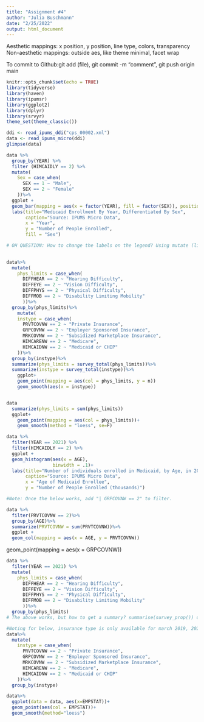 ```yaml
---
title: "Assignment #4"
author: "Julia Buschmann"
date: "2/25/2022"
output: html_document
---
```


Aesthetic mappings: x position, y position, line type, colors, transparency
Non-aesthetic mappings: outside aes, like theme minimal, facet wrap

To commit to Github:git add (file), git commit -m "comment", git push origin main


```r
knitr::opts_chunk$set(echo = TRUE)
library(tidyverse)
library(haven)
library(ipumsr)
library(ggplot2)
library(dplyr)
library(srvyr)
theme_set(theme_classic())
```

```r
ddi <- read_ipums_ddi("cps_00002.xml")
data <- read_ipums_micro(ddi)
glimpse(data)
```

```r
data %>%
  group_by(YEAR) %>%
  filter (HIMCAIDLY == 2) %>%
  mutate(
    Sex = case_when(
      SEX == 1 ~ "Male",
      SEX == 2 ~ "Female"
    ))%>%
  ggplot +
  geom_bar(mapping = aes(x = factor(YEAR), fill = factor(SEX)), position = "dodge") +
  labs(title="Medicaid Enrollment By Year, Differentiated By Sex", 
       caption="Source: IPUMS Micro Data",
       x = "Year",
       y = "Number of People Enrolled",
       fill = "Sex")

# OH QUESTION: How to change the labels on the legend? Using mutate (lines 35-38) didn't work.
  
```



```r

data%>%
  mutate(
    phys_limits = case_when(
      DIFFHEAR == 2 ~ "Hearing Difficulty",
      DIFFEYE == 2 ~ "Vision Difficulty", 
      DIFFPHYS == 2 ~ "Physical Difficulty", 
      DIFFMOB == 2 ~ "Disability Limiting Mobility"
      ))%>%
  group_by(phys_limits)%>%
    mutate(
    instype = case_when(
      PRVTCOVNW == 2 ~ "Private Insurance",
      GRPCOVNW == 2 ~ "Employer Sponsored Insurance",
      MRKCOVNW == 2 ~ "Subsidized Marketplace Insurance",
      HIMCARENW == 2 ~ "Medicare",
      HIMCAIDNW == 2 ~ "Medicaid or CHIP"
    ))%>%
  group_by(instype)%>%
  summarize(phys_limits = survey_total(phys_limits))%>%
  summarize(instype = survey_total(instype))%>%
    ggplot+
    geom_point(mapping = aes(col = phys_limits, y = n))
    geom_smooth(aes(x = instype))


data
  summarize(phys_limits = sum(phys_limits))
  ggplot+
    geom_point(mapping = aes(col = phys_limits))+
    geom_smooth(method = "loess", se=F)


```

```r
data %>%
  filter(YEAR == 2021) %>%
  filter(HIMCAIDLY == 2) %>%
  ggplot +
  geom_histogram(aes(x = AGE), 
                 binwidth = .1)+
  labs(title="Number of individuals enrolled in Medicaid, by Age, in 2021", 
       caption="Source: IPUMS Micro Data",
       x = "Age of Medicaid Enrollee",
       y = "Number of People Enrolled (thousands)")

```


```r

#Note: Once the below works, add "| GRPCOVNW == 2" to filter. 

data %>%
  filter(PRVTCOVNW == 2)%>%
  group_by(AGE)%>%
  summarize(PRVTCOVNW = sum(PRVTCOVNW))%>%
  ggplot +
  geom_col(mapping = aes(x = AGE, y = PRVTCOVNW))

```


  geom_point(mapping = aes(x = GRPCOVNW))

```r
data %>%
  filter(YEAR == 2021) %>%
  mutate(
    phys_limits = case_when(
      DIFFHEAR == 2 ~ "Hearing Difficulty",
      DIFFEYE == 2 ~ "Vision Difficulty", 
      DIFFPHYS == 2 ~ "Physical Difficulty", 
      DIFFMOB == 2 ~ "Disability Limiting Mobility"
      ))%>%
  group_by(phys_limits)
# The above works, but how to get a summary? summarise(survey_prop()) doesn't work

#Noting for below, insurance type is only available for march 2019, 2020, and 2021
data%>%
  mutate(
    instype = case_when(
      PRVTCOVNW == 2 ~ "Private Insurance",
      GRPCOVNW == 2 ~ "Employer Sponsored Insurance",
      MRKCOVNW == 2 ~ "Subsidized Marketplace Insurance",
      HIMCARENW == 2 ~ "Medicare",
      HIMCAIDNW == 2 ~ "Medicaid or CHIP"
    ))%>%
  group_by(instype)

data%>%
  ggplot(data = data, aes(x=EMPSTAT))+
  geom_point(aes(col = EMPSTAT))+
  geom_smooth(method="loess")


```

